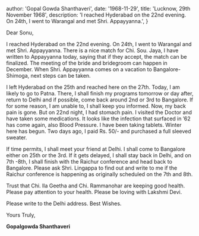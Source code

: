 
  author: 'Gopal Gowda Shanthaveri',
  date: '1968-11-29',
  title: 'Lucknow, 29th November 1968',
  description:
    'I reached Hyderabad on the 22nd evening. On 24th, I went to Warangal and met Shri. Appayyanna.',
}


Dear Sonu,

I reached Hyderabad on the 22nd evening. On 24th, I went to Warangal and met Shri. Appayyanna. There is a nice match for Chi. Sou. Jaya, I have written to Appayyanna today, saying that if they accept, the match can be finalized. The meeting of the bride and bridegroom can happen in December. When Shri. Appayyanna comes on a vacation to Bangalore-Shimoga, next steps can be taken.

I left Hyderabad on the 25th and reached here on the 27th. Today, I am likely to go to Patna. There, I shall finish my programs tomorrow or day after, return to Delhi and if possible, come back around 2nd or 3rd to Bangalore. If for some reason, I am unable to, I shall keep you informed. Now, my back pain is gone. But on 22nd night, I had stomach pain. I visited the Doctor and have taken some medications. It looks like the infection that surfaced in ’62 has come again, also Blood Pressure. I have been taking tablets. Winter here has begun. Two days ago, I paid Rs. 50/- and purchased a full sleeved sweater.

If time permits, I shall meet your friend at Delhi. I shall come to Bangalore either on 25th or the 3rd. If it gets delayed, I shall stay back in Delhi, and on 7th -8th, I shall finish with the Raichur conference and head back to Bangalore. Please ask Shri. Lingappa to find out and write to me if the Raichur conference is happening as originally scheduled on the 7th and 8th.

Trust that Chi. Ila Geetha and Chi. Rammanohar are keeping good health. Please pay attention to your health. Please be loving with Lakshmi Devi.

Please write to the Delhi address. Best Wishes.

Yours Truly,

**Gopalgowda Shanthaveri**

